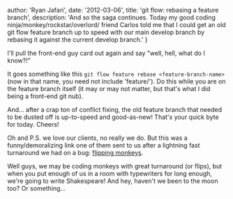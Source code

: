 
  author: 'Ryan Jafari',
  date: '2012-03-06',
  title: 'git flow: rebasing a feature branch',
  description: 'And so the saga continues. Today my good coding ninja/monkey/rockstar/overlord/<enter other catchy recruiter name-calling here> friend Carlos told me that I could get an old git flow feature branch up to speed with our main develop branch by rebasing it against the current develop branch.'
}


I'll pull the front-end guy card out again and say "well, hell, what do I know?!"

It goes something like this `git flow feature rebase <feature-branch-name>` (now in that name, you need not include 'feature/'). Do this while you are on the feature branch itself (it may or may not matter, but that's what I did being a front-end git nub).

And... after a crap ton of conflict fixing, the old feature branch that needed to be dusted off is up-to-speed and good-as-new! That's your quick byte for today. Cheers!

Oh and P.S. we love our clients, no really we do. But this was a funny/demoralizing link one of them sent to us after a lightning fast turnaround we had on a bug: [flipping monkeys](http://www.youtube.com/watch?v=jEuBpa0zXrc).

Well guys, we may be coding monkeys with great turnaround (or flips), but when you put enough of us in a room with typewriters for long enough, we're going to write Shakespeare! And hey, haven't we been to the moon too? Or something...
